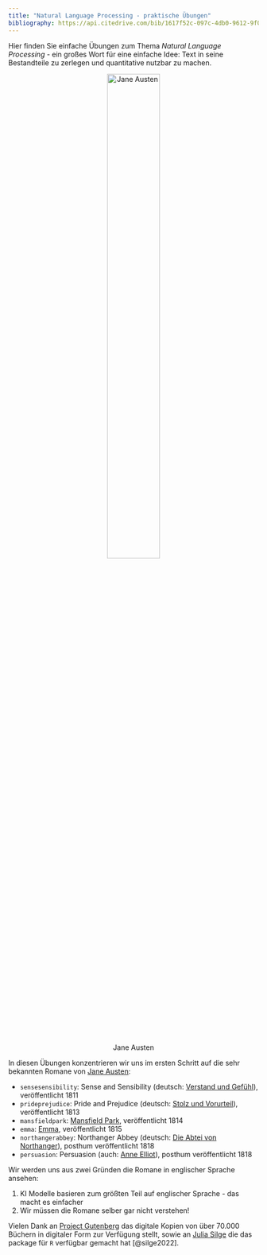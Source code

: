 ```yaml
---
title: "Natural Language Processing - praktische Übungen"
bibliography: https://api.citedrive.com/bib/1617f52c-097c-4db0-9612-9f04ceee00e1/references.bib?x=eyJpZCI6ICIxNjE3ZjUyYy0wOTdjLTRkYjAtOTYxMi05ZjA0Y2VlZTAwZTEiLCAidXNlciI6ICI1NjQ5IiwgInNpZ25hdHVyZSI6ICJiZThhOWMzYmFkNmNkYWYxMjU0YjYyMDMxZGRiNzY5MzkwODU5NWY3MDk1NWQ4OGEzMTc3YjM2YTA5MGM4NDgzIn0=
---
```


Hier finden Sie einfache Übungen zum Thema *Natural Language Processing* - ein großes Wort für eine einfache Idee: Text in seine Bestandteile zu zerlegen und quantitative nutzbar zu machen.

<center>
![Jane Austen](img/Jane_Austen.jpg){width="50%"}
</center>

In diesen Übungen konzentrieren wir uns im ersten Schritt auf die sehr bekannten Romane von [Jane Austen](https://de.wikipedia.org/wiki/Jane_Austen):

- `sensesensibility`: Sense and Sensibility (deutsch: [Verstand und Gefühl](https://de.wikipedia.org/wiki/Verstand_und_Gef%C3%BChl)), veröffentlicht 1811
- `prideprejudice`: Pride and Prejudice (deutsch: [Stolz und Vorurteil](https://de.wikipedia.org/wiki/Stolz_und_Vorurteil)), veröffentlicht 1813
- `mansfieldpark`: [Mansfield Park](https://de.wikipedia.org/wiki/Mansfield_Park), veröffentlicht 1814
- `emma`: [Emma](https://de.wikipedia.org/wiki/Emma_(Roman)), veröffentlicht 1815
- `northangerabbey`: Northanger Abbey (deutsch: [Die Abtei von Northanger](https://de.wikipedia.org/wiki/Die_Abtei_von_Northanger)), posthum veröffentlicht 1818
- `persuasion`: Persuasion (auch: [Anne Elliot](https://de.wikipedia.org/wiki/Anne_Elliot)), posthum veröffentlicht 1818


Wir werden uns aus zwei Gründen die Romane in englischer Sprache ansehen:
 
1. KI Modelle basieren zum größten Teil auf englischer Sprache - das macht es einfacher
2. Wir müssen die Romane selber gar nicht verstehen!

Vielen Dank an [Project Gutenberg](https://www.gutenberg.org/) das digitale Kopien von über $70.000$ Büchern in digitaler Form zur Verfügung stellt, sowie an [Julia Silge](https://github.com/juliasilge/janeaustenr) die das package für `R` verfügbar gemacht hat [@silge2022].
